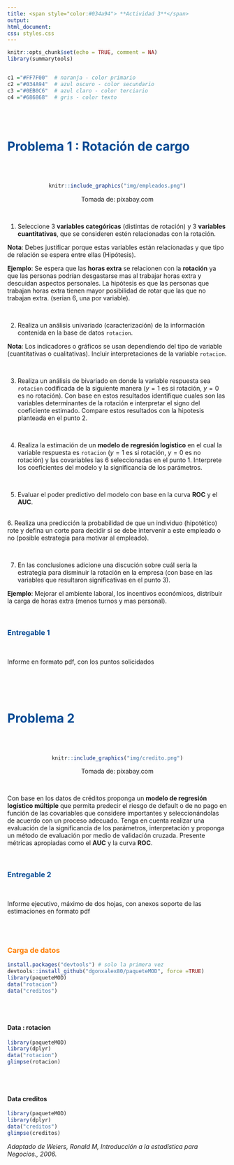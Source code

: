 ```yaml
---
title: <span style="color:#034a94"> **Actividad 3**</span>
output:
html_document:
css: styles.css
---
```


```r
knitr::opts_chunk$set(echo = TRUE, comment = NA)
library(summarytools)


c1 ="#FF7F00"  # naranja - color primario 
c2 ="#034A94"  # azul oscuro - color secundario
c3 ="#0EB0C6"  # azul claro - color terciario
c4 ="#686868"  # gris - color texto
```


<br/><br/>

# <span style="color:#034a94">**Problema 1 : Rotación de cargo**</span>

<br/> <br/>

<center>
```r
knitr::include_graphics("img/empleados.png")
```
Tomada de: pixabay.com
</center>

<br/>

1. Seleccione 3 **variables categóricas** (distintas de rotación) y 3 **variables cuantitativas**, que se consideren estén relacionadas con la rotación. 

**Nota**: Debes justificar porque estas variables están relacionadas y que tipo de relación se espera entre ellas (Hipótesis). 

**Ejemplo**: Se espera que las **horas extra** se relacionen con la **rotación** ya que las personas podrían desgastarse mas al trabajar horas extra y descuidan aspectos personales. La hipótesis es que las personas que trabajan horas extra tienen mayor posibilidad de rotar que las que no trabajan extra. (serian 6, una por variable).

<br/>

2. Realiza un análisis univariado (caracterización) de la información contenida en la base de datos `rotacion`. 

**Nota**: Los indicadores o gráficos se usan dependiendo del tipo de variable (cuantitativas o cualitativas). Incluir interpretaciones de la variable `rotacion`.

<br/>

3. Realiza un análisis de bivariado en donde la variable respuesta sea `rotacion` codificada de la siguiente manera ($y = 1$ es si rotación, $y = 0$ es no rotación). Con base en estos resultados identifique cuales son las variables determinantes de la rotación e interpretar el signo del coeficiente estimado. Compare estos resultados con la hipotesis planteada en el punto 2.

<br/>

4. Realiza la estimación de un **modelo de regresión logístico** en el cual la variable respuesta es `rotacion` ($y=1$ es si rotación, $y=0$ es no rotación) y las covariables las 6 seleccionadas en el punto 1. Interprete los coeficientes del modelo y la significancia de los parámetros.

<br/>

5. Evaluar el poder predictivo del modelo con base en la curva **ROC** y el **AUC**.

<br/>
6. Realiza una predicción la probabilidad de que un individuo (hipotético) rote y defina un corte para decidir si se debe intervenir a este empleado o no (posible estrategia para motivar al empleado).

<br/>

7. En las conclusiones adicione una discución sobre cuál sería la estrategia para disminuir la rotación en la empresa (con base en las variables que resultaron significativas en el punto 3). 

**Ejemplo**: Mejorar el ambiente laboral, los incentivos económicos, distribuir la carga de horas extra (menos turnos y mas personal).


<br/>

### <span style="color:#034a94">**Entregable 1**</span>

<br/>

Informe en formato pdf, con los puntos solicidados



<br/><br/><br/>

# <span style="color:#034a94">**Problema 2**</span>

<br/> <br/>

<center>
```r
knitr::include_graphics("img/credito.png")
```

Tomada de: pixabay.com
</center>

<br/>


Con base en los datos de créditos proponga un **modelo de regresión logístico múltiple** que permita predecir el riesgo de default o de no pago en función de las covariables que considere importantes y seleccionándolas de acuerdo con un proceso adecuado. Tenga en cuenta realizar una evaluación de la significancia de los parámetros, interpretación y proponga un método de evaluación por medio de validación cruzada. Presente métricas apropiadas como el **AUC** y la curva **ROC**.

<br/>

### <span style="color:#034a94">**Entregable 2**</span>

<br/>

Informe ejecutivo, máximo de dos hojas, con anexos soporte de las estimaciones en formato pdf

<br/><br/>


### <span style="color:#FF7F00">**Carga de datos** </span>

```r
install.packages("devtools") # solo la primera vez
devtools::install_github("dgonxalex80/paqueteMOD", force =TRUE)
library(paqueteMOD)
data("rotacion")
data("creditos")
```

<br/><br/>


#### **Data : rotacion**

```r
library(paqueteMOD)
library(dplyr)
data("rotacion")
glimpse(rotacion)

```
<br/><br/>

#### **Data creditos**

```r
library(paqueteMOD)
library(dplyr)
data("creditos")
glimpse(creditos)

```

*Adaptado de Weiers, Ronald M, Introducción a la estadística para Negocios., 2006.*
